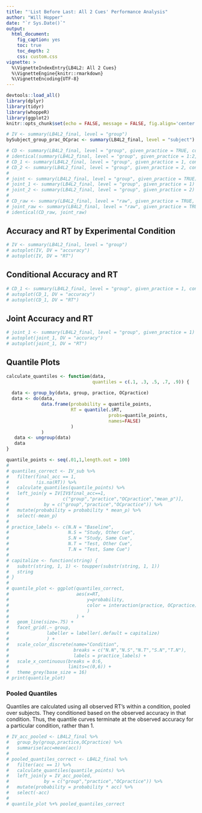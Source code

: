 ```yaml
---
title: "'List Before Last: All 2 Cues' Performance Analysis"
author: "Will Hopper"
date: "`r Sys.Date()`"
output: 
  html_document:
    fig_caption: yes
    toc: true
    toc_depth: 2
    css: custom.css
vignette: >
  %\VignetteIndexEntry{LB4L2: All 2 Cues}
  %\VignetteEngine{knitr::rmarkdown}
  %\VignetteEncoding{UTF-8}
---
```

<style>

img {
  padding: 10px;
  border-bottom: 2px solid #000;
}

</style>
```r
devtools::load_all()
library(dplyr)
library(tidyr)
library(whoppeR)
library(ggplot2)
knitr::opts_chunk$set(echo = FALSE, message = FALSE, fig.align='center', fig.width = 8)
```

```r
# IV <- summary(LB4L2_final, level = "group")
bySubject_group_prac_OCprac <- summary(LB4L2_final, level = "subject")

# CD <- summary(LB4L2_final, level = "group", given_practice = TRUE, conditional = TRUE) 
# identical(summary(LB4L2_final, level = "group", given_practice = 1:2, conditional = TRUE), CD)
# CD_1 <- summary(LB4L2_final, level = "group", given_practice = 1, conditional = TRUE)
# CD_2 <- summary(LB4L2_final, level = "group", given_practice = 2, conditional = TRUE)
# 
# joint <- summary(LB4L2_final, level = "group", given_practice = TRUE)
# joint_1 <- summary(LB4L2_final, level = "group", given_practice = 1)
# joint_2 <- summary(LB4L2_final, level = "group", given_practice = 2)
# 
# CD_raw <- summary(LB4L2_final, level = "raw", given_practice = TRUE, conditional = TRUE)
# joint_raw <- summary(LB4L2_final, level = "raw", given_practice = TRUE)
# identical(CD_raw, joint_raw)
```

## Accuracy and RT by Experimental Condition
```r
# IV <- summary(LB4L2_final, level = "group")
# autoplot(IV, DV = "accuracy")
# autoplot(IV, DV = "RT")
```

## Conditional Accuracy and RT
```r
# CD_1 <- summary(LB4L2_final, level = "group", given_practice = 1, conditional = TRUE)
# autoplot(CD_1, DV = "accuracy")
# autoplot(CD_1, DV = "RT")
```

## Joint Accuracy and RT
```r
# joint_1 <- summary(LB4L2_final, level = "group", given_practice = 1)
# autoplot(joint_1, DV = "accuracy")
# autoplot(joint_1, DV = "RT")
```


## Quantile Plots
```r

calculate_quantiles <- function(data,
                                quantiles = c(.1, .3, .5, .7, .9)) {
  
  data <- group_by(data, group, practice, OCpractice)
  data <- do(data,
             data.frame(probability = quantile_points,
                        RT = quantile(.$RT,
                                      probs=quantile_points,
                                      names=FALSE)
                        )
             )
   data <- ungroup(data)
   data
}

quantile_points <- seq(.01,1,length.out = 100)
# 
# quantiles_correct <- IV_sub %>%
#   filter(final_acc == 1,
#          !is.na(RT)) %>%
#   calculate_quantiles(quantile_points) %>%
#   left_join(y = IV[IV$final_acc==1,
#                    c("group","practice","OCpractice","mean_p")],
#             by = c("group","practice","OCpractice")) %>%
#   mutate(probability = probability * mean_p) %>%
#   select(-mean_p)
# 
# practice_labels <- c(N.N = "Baseline",
#                      N.S = "Study, Other Cue",
#                      S.N = "Study, Same Cue",
#                      N.T = "Test, Other Cue",
#                      T.N = "Test, Same Cue")
# 
# capitalize <- function(string) {
#   substr(string, 1, 1) <- toupper(substr(string, 1, 1))
#   string
# }
# 
# quantile_plot <- ggplot(quantiles_correct,
#                         aes(x=RT,
#                             y=probability,
#                             color = interaction(practice, OCpractice)
#                             )
#                         ) +
#   geom_line(size=.75) +
#   facet_grid(.~ group,
#              labeller = labeller(.default = capitalize)
#              ) + 
#   scale_color_discrete(name="Condition",
#                        breaks = c("N.N","N.S","N.T","S.N","T.N"),
#                        labels = practice_labels) +
#   scale_x_continuous(breaks = 0:6,
#                      limits=c(0,6)) + 
#   theme_grey(base_size = 16)
# print(quantile_plot)
```

### Pooled Quantiles
Quantiles are calculated using all observed RT's within a condition, pooled over subjects. They conditioned based on the observed accuracy in that condition. Thus, the quantile curves terminate at the observed accuracy for a particular condition, rather than 1.

```r
# IV_acc_pooled <- LB4L2_final %>%
#   group_by(group,practice,OCpractice) %>%
#   summarise(acc=mean(acc))
#   
# pooled_quantiles_correct <- LB4L2_final %>%
#   filter(acc == 1) %>%
#   calculate_quantiles(quantile_points) %>%
#   left_join(y = IV_acc_pooled,
#             by = c("group","practice","OCpractice")) %>%
#   mutate(probability = probability * acc) %>%
#   select(-acc)
# 
# quantile_plot %+% pooled_quantiles_correct
```
